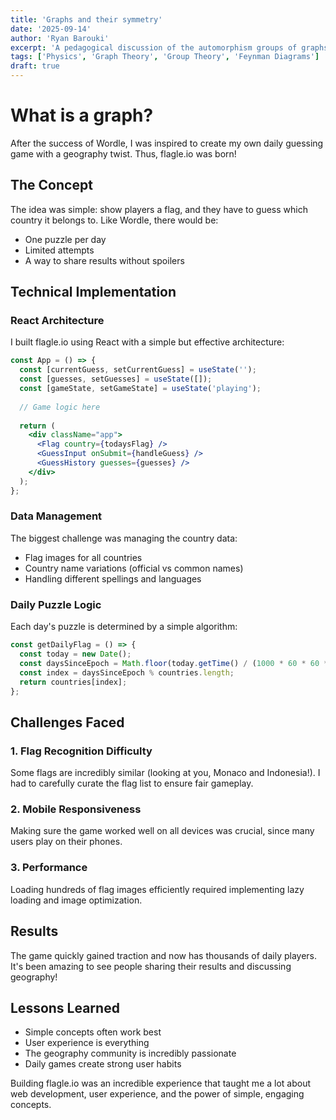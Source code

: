 ```yaml
---
title: 'Graphs and their symmetry'
date: '2025-09-14'
author: 'Ryan Barouki'
excerpt: 'A pedagogical discussion of the automorphism groups of graphs, multigraphs and Feynman diagrams'
tags: ['Physics', 'Graph Theory', 'Group Theory', 'Feynman Diagrams']
draft: true
---
```


# What is a graph?

After the success of Wordle, I was inspired to create my own daily guessing game with a geography twist. Thus, flagle.io was born!

## The Concept

The idea was simple: show players a flag, and they have to guess which country it belongs to. Like Wordle, there would be:
- One puzzle per day
- Limited attempts
- A way to share results without spoilers

## Technical Implementation

### React Architecture

I built flagle.io using React with a simple but effective architecture:

```jsx
const App = () => {
  const [currentGuess, setCurrentGuess] = useState('');
  const [guesses, setGuesses] = useState([]);
  const [gameState, setGameState] = useState('playing');
  
  // Game logic here
  
  return (
    <div className="app">
      <Flag country={todaysFlag} />
      <GuessInput onSubmit={handleGuess} />
      <GuessHistory guesses={guesses} />
    </div>
  );
};
```

### Data Management

The biggest challenge was managing the country data:
- Flag images for all countries
- Country name variations (official vs common names)
- Handling different spellings and languages

### Daily Puzzle Logic

Each day's puzzle is determined by a simple algorithm:
```javascript
const getDailyFlag = () => {
  const today = new Date();
  const daysSinceEpoch = Math.floor(today.getTime() / (1000 * 60 * 60 * 24));
  const index = daysSinceEpoch % countries.length;
  return countries[index];
};
```

## Challenges Faced

### 1. Flag Recognition Difficulty

Some flags are incredibly similar (looking at you, Monaco and Indonesia!). I had to carefully curate the flag list to ensure fair gameplay.

### 2. Mobile Responsiveness

Making sure the game worked well on all devices was crucial, since many users play on their phones.

### 3. Performance

Loading hundreds of flag images efficiently required implementing lazy loading and image optimization.

## Results

The game quickly gained traction and now has thousands of daily players. It's been amazing to see people sharing their results and discussing geography!

## Lessons Learned

- Simple concepts often work best
- User experience is everything
- The geography community is incredibly passionate
- Daily games create strong user habits

Building flagle.io was an incredible experience that taught me a lot about web development, user experience, and the power of simple, engaging concepts.
